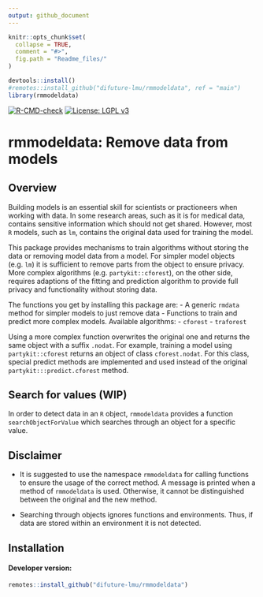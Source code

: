 ```yaml
---
output: github_document
---
```


<!-- README.md is generated from README.Rmd. Please edit that file -->

```r
knitr::opts_chunk$set(
  collapse = TRUE,
  comment = "#>",
  fig.path = "Readme_files/"
)

devtools::install()
#remotes::install_github("difuture-lmu/rmmodeldata", ref = "main")
library(rmmodeldata)
```

[![R-CMD-check](https://github.com/difuture-lmu/rmmodeldata/actions/workflows/check-full.yaml/badge.svg)](https://github.com/difuture-lmu/rmmodeldata/actions/workflows/check-full.yaml) [![License: LGPL v3](https://img.shields.io/badge/License-LGPL_v3-blue.svg)](https://www.gnu.org/licenses/lgpl-3.0)

# rmmodeldata: Remove data from models

## Overview

Building models is an essential skill for scientists or practioneers when working with data. In some research areas, such as it is for medical data, contains sensitive information which should not get shared. However, most `R` models, such as `lm`, contains the original data used for training the model.

This package provides mechanisms to train algorithms without storing the data or removing model data from a model. For simpler model objects (e.g. `lm`) it is sufficient to remove parts from the object to ensure privacy. More complex algorithms (e.g. `partykit::cforest`), on the other side, requires adaptions of the fitting and prediction algorithm to provide full privacy and functionality without storing data.

The functions you get by installing this package are:
- A generic `rmdata` method for simpler models to just remove data
- Functions to train and predict more complex models. Available algorithms:
  - `cforest`
  - `traforest`

Using a more complex function overwrites the original one and returns the same object with a suffix `.nodat`. For example, training a model using `partykit::cforest` returns an object of class `cforest.nodat`. For this class, special predict methods are implemented and used instead of the original `partykit:::predict.cforest` method.

## Search for values (WIP)

In order to detect data in an `R` object, `rmmodeldata` provides a function `searchObjectForValue` which searches through an object for a specific value.


## Disclaimer

- It is suggested to use the namespace `rmmodeldata` for calling functions to ensure the usage of the correct method. A message is printed when a method of `rmmodeldata` is used. Otherwise, it cannot be distinguished between the original and the new method.

- Searching through objects ignores functions and environments. Thus, if data are stored within an environment it is not detected.

## Installation

#### Developer version:

```r
remotes::install_github("difuture-lmu/rmmodeldata")
```

